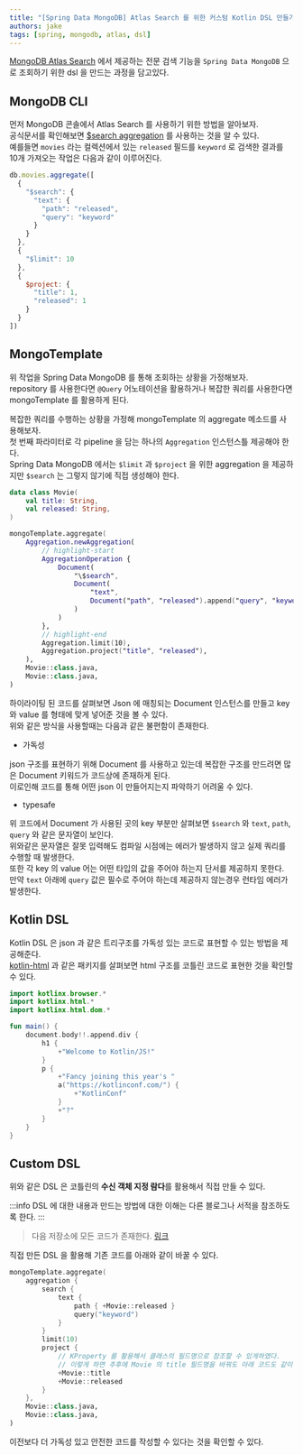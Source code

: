 ```yaml
---
title: "[Spring Data MongoDB] Atlas Search 를 위한 커스텀 Kotlin DSL 만들기"
authors: jake
tags: [spring, mongodb, atlas, dsl]
---
```


[MongoDB Atlas Search](https://www.mongodb.com/ko-kr/atlas/search) 에서 제공하는 전문 검색 기능을 `Spring Data MongoDB` 으로 조회하기 위한 dsl 을 만드는 과정을 담고있다.

<!--truncate-->

## MongoDB CLI

먼저 MongoDB 콘솔에서 Atlas Search 를 사용하기 위한 방법을 알아보자.  
공식문서를 확인해보면 [$search aggregation](https://www.mongodb.com/docs/atlas/atlas-search/query-syntax/) 를 사용하는 것을 알 수 있다.  
예를들면 `movies` 라는 컬렉션에서 있는 `released` 필드를 `keyword` 로 검색한 결과를 10개 가져오는 작업은 다음과 같이 이루어진다.

```js
db.movies.aggregate([
  {
    "$search": {
      "text": {
        "path": "released",
        "query": "keyword"
      }
    }
  },
  {
    "$limit": 10
  },
  {
    $project: {
      "title": 1,
      "released": 1
    }
  }
])
```

## MongoTemplate

위 작업을 Spring Data MongoDB 를 통해 조회하는 상황을 가정해보자.  
repository 를 사용한다면 `@Query` 어노테이션을 활용하거나 복잡한 쿼리를 사용한다면 mongoTemplate 를 활용하게 된다.  

복잡한 쿼리를 수행하는 상황을 가정해 mongoTemplate 의 aggregate 메소드를 사용해보자.  
첫 번째 파라미터로 각 pipeline 을 담는 하나의 `Aggregation` 인스턴스틀 제공해야 한다.  
Spring Data MongoDB 에서는 `$limit` 과 `$project` 을 위한 aggregation 을 제공하지만 `$search` 는 그렇지 않기에 직접 생성해야 한다.

```kt
data class Movie(
    val title: String,
    val released: String,
)

mongoTemplate.aggregate(
    Aggregation.newAggregation(
        // highlight-start
        AggregationOperation {
            Document(
                "\$search",
                Document(
                    "text",
                    Document("path", "released").append("query", "keyword")
                )
            )
        },
        // highlight-end
        Aggregation.limit(10),
        Aggregation.project("title", "released"),
    ),
    Movie::class.java,
    Movie::class.java,
)
```

하이라이팅 된 코드를 살펴보면 Json 에 매칭되는 Document 인스턴스를 만들고 key 와 value 를 형태에 맞게 넣어준 것을 볼 수 있다.  
위와 같은 방식을 사용할때는 다음과 같은 불편함이 존재한다.

- 가독성

json 구조를 표현하기 위해 Document 를 사용하고 있는데 복잡한 구조를 만드려면 많은 Document 키워드가 코드상에 존재하게 된다.  
이로인해 코드를 통해 어떤 json 이 만들어지는지 파악하기 어려울 수 있다.

- typesafe

위 코드에서 Document 가 사용된 곳의 key 부분만 살펴보면 `$search` 와 `text`, `path`, `query` 와 같은 문자열이 보인다.  
위와같은 문자열은 잘못 입력해도 컴파일 시점에는 에러가 발생하지 않고 실제 쿼리를 수행할 때 발생한다.  
또한 각 key 의 value 어는 어떤 타입의 값을 주어야 하는지 단서를 제공하지 못한다.  
만약 `text` 아래에 `query` 값은 필수로 주어야 하는데 제공하지 않는경우 런타임 에러가 발생한다.

## Kotlin DSL

Kotlin DSL 은 json 과 같은 트리구조를 가독성 있는 코드로 표현할 수 있는 방법을 제공해준다.  
[kotlin-html](https://github.com/kotlin/kotlinx.html) 과 같은 패키지를 살펴보면 html 구조를 코틀린 코드로 표현한 것을 확인할 수 있다.  

```kt
import kotlinx.browser.*
import kotlinx.html.*
import kotlinx.html.dom.*

fun main() {
    document.body!!.append.div {
        h1 {
            +"Welcome to Kotlin/JS!"
        }
        p {
            +"Fancy joining this year's "
            a("https://kotlinconf.com/") {
                +"KotlinConf"
            }
            +"?"
        }
    }
}
```

## Custom DSL

위와 같은 DSL 은 코틀린의 **수신 객체 지정 람다**를 활용해서 직접 만들 수 있다.  

:::info
DSL 에 대한 내용과 만드는 방법에 대한 이해는 다른 블로그나 서적을 참조하도록 한다.
:::

> 다음 저장소에 모든 코드가 존재한다. [링크](https://github.com/jbl428/study-note/tree/master/kotlin/spring-graphql/src/main/kotlin/com/graphql/sample/aggregation)

직접 만든 DSL 을 활용해 기존 코드를 아래와 같이 바꿀 수 있다.

```kt
mongoTemplate.aggregate(
    aggregation {
        search {
            text {
                path { +Movie::released }
                query("keyword")
            }
        }
        limit(10)
        project {
            // KProperty 를 활용해서 클래스의 필드명으로 참조할 수 있게하였다.
            // 이렇게 하면 추후에 Movie 의 title 필드명을 바꿔도 아래 코드도 같이 바뀔것이다.
            +Movie::title
            +Movie::released
        }
    },
    Movie::class.java,
    Movie::class.java,
)
```

이전보다 더 가독성 있고 안전한 코드를 작성할 수 있다는 것을 확인할 수 있다.
